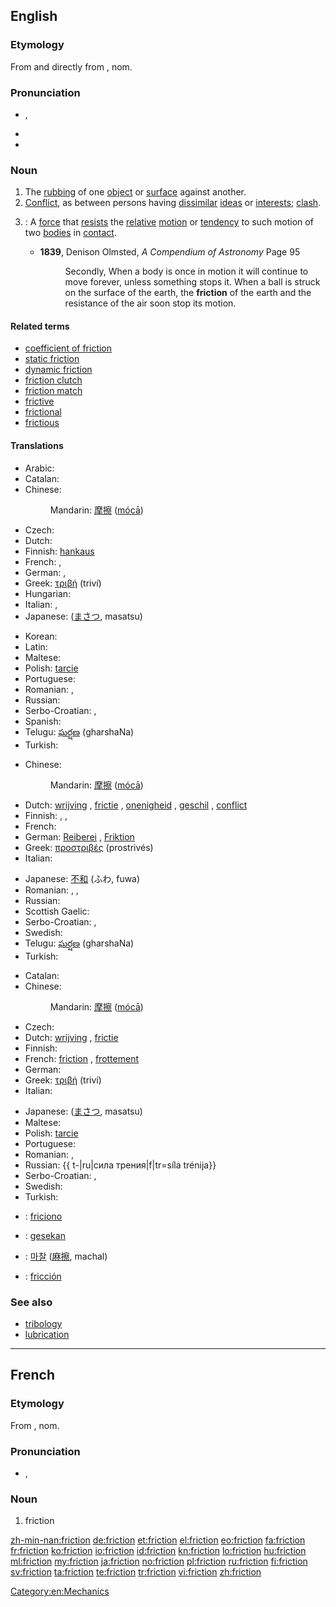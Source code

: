 ==English==

{{wikipedia|dab=friction (disambiguation)|friction}}

===Etymology===
From {{etyl|frm}} {{term|friction|lang=fr}} and directly from {{etyl|la}} {{term|frictionem|lang=la}}, nom. {{term|frictio||a rubbing, rubbing down|lang=la}}

===Pronunciation===
* {{IPA|/ˈfɹɪkʃən̩/}}, {{X-SAMPA|/"frIkS@n/}}
* {{audio|En-us-friction.ogg|Audio (US)}}
* {{rhymes|ɪkʃən}}

===Noun===
{{wikipedia|friction|friction (physical force)}}
{{en-noun|-}}

# The [[rubbing]] of one [[object]] or [[surface]] against another.
# [[conflict|Conflict]], as between persons having [[dissimilar]] [[ideas]] or [[interests]]; [[clash]].
# {{context|physics}}: A [[force]] that [[resist]]s the [[relative]] [[motion]] or [[tendency]] to such motion of two [[bodies]] in [[contact]].
#* '''1839''', Denison Olmsted, ''A Compendium of Astronomy'' Page 95
#*:Secondly, When a body is once in motion it will continue to move forever, unless something stops it. When a ball is struck on the surface of the earth, the '''friction''' of the earth and the resistance of the air soon stop its motion.

====Related terms====
* [[coefficient of friction]]
* [[static friction]]
* [[dynamic friction]]
* [[friction clutch]]
* [[friction match]]
* [[frictive]]
* [[frictional]]
* [[frictious]]

====Translations====
{{trans-top|The rubbing of one object or surface against another}}
* Arabic: {{t-|ar|احتكاك|f|tr=āḩtkāk|sc=Arab}}
* Catalan: {{t-|ca|fricció|f}}
* Chinese:
*: Mandarin: [[摩擦]] ([[mócā]])
* Czech: {{t-|cs|tření|n}}
* Dutch: {{t-|nl|wrijving|f}}
* Finnish: [[hankaus]]
* French: {{t+|fr|frottement|m}}, {{t+|fr|friction|f}}
* German: {{t+|de|Reibung|f}}, {{t+|de|Reibung|f}}
* Greek: [[τριβή]] (triví) {{f}}
* Hungarian: {{t|hu|súrlódás}}
* Italian: {{t-|it|attrito|m}}, {{t-|it|frizione|f}}
* Japanese: {{Jpan|[[摩擦]]}} ([[まさつ]], masatsu)
{{trans-mid}}
* Korean: {{t+|ko|마찰|tr=machal|sc=Kore}}
* Latin: {{t+|la|frictio|f}}
* Maltese: {{t-|mt|frizzjoni|f}}
* Polish: [[tarcie]] {{n}}
* Portuguese: {{t+|pt|fricção|f}}
* Romanian: {{t+|ro|frecare|m}}, {{t-|ro|fricțiune|f}}
* Russian: {{t+|ru|трение|n|tr=trénije}}
* Serbo-Croatian: {{t-|sh|trenje|n|alt=trénje}}, {{t-|sh|frikcija|f|alt=frìkcija}}
* Spanish: {{t+|es|fricción}}
* Telugu: [[ఘర్షణ]] (gharshaNa)
* Turkish: {{t+|tr|sürtünme}}
{{trans-bottom}}

{{trans-top|conflict}}
* Chinese:
*: Mandarin: [[摩擦]] ([[mócā]])
* Dutch: [[wrijving]] {{f}}, [[frictie]] {{f}}, [[onenigheid]] {{f}}, [[geschil]] {{n}}, [[conflict]] {{n}}
* Finnish: {{t-|fi|erimielisyys}}, {{t+|fi|konflikti}}, {{t+|fi|kitka}}
* French: {{t+|fr|désaccord|m}}
* German: [[Reiberei]] {{f}}, [[Friktion]] {{f}}
* Greek: [[προστριβές]] (prostrivés) {{f|p}}
* Italian: {{t-|it|attrito|m}}
{{trans-mid}}
* Japanese: [[不和]] (ふわ, fuwa)
* Romanian: {{t+|ro|dezacord|n}}, {{t-|ro|neînțelegere|f}}, {{t-|ro|divergență|f}}
* Russian: {{t-|ru|трения|tr=trénija}}{{qualifier|plural}}
* Scottish Gaelic: {{t|gd|eas-aonta|m}}
* Serbo-Croatian: {{t-|sh|trenje|n|alt=trénje}}, {{t-|sh|frikcija|f|alt=frìkcija}}
* Swedish: {{t+|sv|friktion|c}}
* Telugu: [[ఘర్షణ]] (gharshaNa)
* Turkish: {{t+|tr|sürtüşme}}
{{trans-bottom}}

{{trans-top|A force that resists the relative motion or tendency to such motion of two bodies in contact}}
* Catalan: {{t-|ca|fricció|f}}
* Chinese:
*: Mandarin: [[摩擦]] ([[mócā]])
* Czech: {{t-|cs|tření|n}}
* Dutch: [[wrijving]] {{f}}, [[frictie]] {{f}}
* Finnish: {{t+|fi|kitka}}
* French: [[friction]] {{f}}, [[frottement]] {{m}}
* German: {{t+|de|Reibung|f}}
* Greek: [[τριβή]] (triví) {{f}}
* Italian: {{t-|it|attrito|m}}
{{trans-mid}}
* Japanese: {{Jpan|[[摩擦]]}} ([[まさつ]], masatsu)
* Maltese: {{t-|mt|frizzjoni|f}}
* Polish: [[tarcie]] {{n}}
* Portuguese: {{t+|pt|atrito|m}}
* Romanian: {{t+|ro|frecare|f}}, {{t-|ro|fricțiune|f}}
* Russian: {{ t-|ru|сила трения|f|tr=síla trénija}}
* Serbo-Croatian: {{t-|sh|trenje|n|alt=trénje}}, {{t-|sh|frikcija|f|alt=frìkcija}}
* Swedish: {{t+|sv|friktion|c}}
* Turkish: {{t+|tr|sürtünme}}
{{trans-bottom}}

{{checktrans-top}}
* {{ttbc|io}}: [[friciono]]
* {{ttbc|id}}: [[gesek|gesekan]]
{{trans-mid}}
* {{ttbc|ko}}: [[마찰]] ([[麻擦]], machal)
* {{ttbc|es}}: [[fricción]] {{f}}
{{trans-bottom}}

===See also===
* [[tribology]]
* [[lubrication]]

[[Category:en:Mechanics]]

----

==French==

===Etymology===
From {{etyl|la|fr}} {{term|frictionem|lang=la}}, nom. {{term|frictio||a rubbing, rubbing down|lang=la}}

===Pronunciation===
* {{IPA|/fʁik.sjɔ̃/|lang=fr}}, {{X-SAMPA|/fRik.sjO~/}}

===Noun===
{{fr-noun|f}}

# friction

[[zh-min-nan:friction]]
[[de:friction]]
[[et:friction]]
[[el:friction]]
[[eo:friction]]
[[fa:friction]]
[[fr:friction]]
[[ko:friction]]
[[io:friction]]
[[id:friction]]
[[kn:friction]]
[[lo:friction]]
[[hu:friction]]
[[ml:friction]]
[[my:friction]]
[[ja:friction]]
[[no:friction]]
[[pl:friction]]
[[ru:friction]]
[[fi:friction]]
[[sv:friction]]
[[ta:friction]]
[[te:friction]]
[[tr:friction]]
[[vi:friction]]
[[zh:friction]]